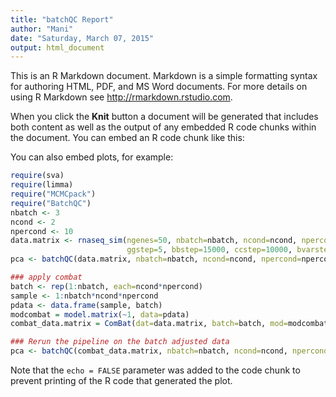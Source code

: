```yaml
---
title: "batchQC Report"
author: "Mani"
date: "Saturday, March 07, 2015"
output: html_document
---
```


This is an R Markdown document. Markdown is a simple formatting syntax for authoring HTML, PDF, and MS Word documents. For more details on using R Markdown see <http://rmarkdown.rstudio.com>.

When you click the **Knit** button a document will be generated that includes both content as well as the output of any embedded R code chunks within the document. You can embed an R code chunk like this:

You can also embed plots, for example:

```r
require(sva)
require(limma)
require("MCMCpack")
require("BatchQC")
nbatch <- 3
ncond <- 2
npercond <- 10
data.matrix <- rnaseq_sim(ngenes=50, nbatch=nbatch, ncond=ncond, npercond=npercond, 
                          ggstep=5, bbstep=15000, ccstep=10000, bvarstep=2, seed=1234)
pca <- batchQC(data.matrix, nbatch=nbatch, ncond=ncond, npercond=npercond)

### apply combat
batch <- rep(1:nbatch, each=ncond*npercond)
sample <- 1:nbatch*ncond*npercond
pdata <- data.frame(sample, batch)
modcombat = model.matrix(~1, data=pdata)  
combat_data.matrix = ComBat(dat=data.matrix, batch=batch, mod=modcombat)

### Rerun the pipeline on the batch adjusted data
pca <- batchQC(combat_data.matrix, nbatch=nbatch, ncond=ncond, npercond=npercond)
```

Note that the `echo = FALSE` parameter was added to the code chunk to prevent printing of the R code that generated the plot.

